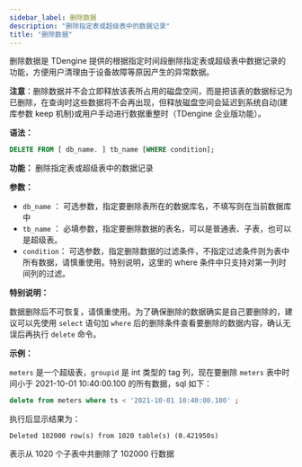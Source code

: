 ```yaml
---
sidebar_label: 删除数据
description: "删除指定表或超级表中的数据记录"
title: "删除数据"
---
```


删除数据是 TDengine 提供的根据指定时间段删除指定表或超级表中数据记录的功能，方便用户清理由于设备故障等原因产生的异常数据。

**注意**：删除数据并不会立即释放该表所占用的磁盘空间，而是把该表的数据标记为已删除，在查询时这些数据将不会再出现，但释放磁盘空间会延迟到系统自动(建库参数 keep 机制)或用户手动进行数据重整时（TDengine 企业版功能）。

**语法：**

```sql
DELETE FROM [ db_name. ] tb_name [WHERE condition];
```

**功能：** 删除指定表或超级表中的数据记录

**参数：**

- `db_name` ： 可选参数，指定要删除表所在的数据库名，不填写则在当前数据库中
- `tb_name` ： 必填参数，指定要删除数据的表名，可以是普通表、子表，也可以是超级表。
- `condition`： 可选参数，指定删除数据的过滤条件，不指定过滤条件则为表中所有数据，请慎重使用。特别说明，这里的 where 条件中只支持对第一列时间列的过滤。

**特别说明：**

数据删除后不可恢复，请慎重使用。为了确保删除的数据确实是自己要删除的，建议可以先使用 `select` 语句加 `where` 后的删除条件查看要删除的数据内容，确认无误后再执行 `delete` 命令。

**示例：**

`meters` 是一个超级表，`groupid` 是 int 类型的 tag 列，现在要删除 `meters` 表中时间小于 2021-10-01 10:40:00.100 的所有数据，sql 如下：

```sql
delete from meters where ts < '2021-10-01 10:40:00.100' ;
```

执行后显示结果为：

```
Deleted 102000 row(s) from 1020 table(s) (0.421950s)
```

表示从 1020 个子表中共删除了 102000 行数据
